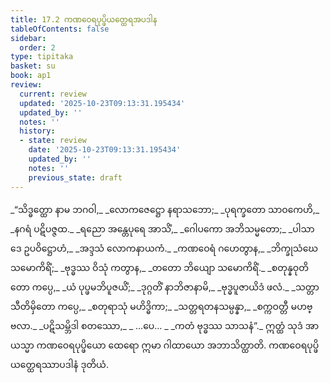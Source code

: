 ```yaml
---
title: 17.2 ကဏဝေရပုပ္ဖိယတ္ထေရအပဒါန
tableOfContents: false
sidebar:
  order: 2
type: tipitaka
basket: su
book: ap1
review:
  current: review
  updated: '2025-10-23T09:13:31.195434'
  updated_by: ''
  notes: ''
  history:
  - state: review
    date: '2025-10-23T09:13:31.195434'
    updated_by: ''
    notes: ''
    previous_state: draft
---
```



<ReviewStatus review={frontmatter.review} showDetails={true} />

<HypothesisAnnotation frontmatter={frontmatter} />

<DynamicBreadcrumb />

<Division number="7" book="ap1" e="ch" v="20" p="201">

<Paragraph number="2441" type="verses" book="ap1">
_“သိဒ္ဓတ္ထော နာမ ဘဂဝါ,_  
_လောကဇေဋ္ဌော နရာသဘော;_  
_ပုရက္ခတော သာဝကေဟိ,_  
_နဂရံ ပဋိပဇ္ဇထ._  

</Paragraph>

</Division>
<Division number="8" book="ap1" e="ch" v="20" p="201">

<Paragraph number="2442" type="verses" book="ap1">
_ရညော အန္တေပုရေ အာသိံ,_  
_ဂေါပကော အဘိသမ္မတော;_  
_ပါသာဒေ ဥပဝိဋ္ဌောဟံ,_  
_အဒ္ဒသံ လောကနာယကံ._  

</Paragraph>

</Division>
<Division number="9" book="ap1" e="ch" v="20" p="201">

<Paragraph number="2443" type="verses" book="ap1">
_ကဏဝေရံ ဂဟေတွာန,_  
_ဘိက္ခုသံဃေ သမောကိရိံ;_  
_ဗုဒ္ဓဿ ဝိသုံ ကတွာန,_  
_တတော ဘိယျော သမောကိရိံ._  

</Paragraph>

</Division>
<Division number="10" book="ap1" e="ch" v="20" p="202">

<Paragraph number="2444" type="verses" book="ap1">
_စတုန္နဝုတိတော ကပ္ပေ,_  
_ယံ ပုပ္ဖမဘိပူဇယိံ;_  
_ဒုဂ္ဂတိံ နာဘိဇာနာမိ,_  
_ဗုဒ္ဓပူဇာယိဒံ ဖလံ._  

</Paragraph>

</Division>
<Division number="11" book="ap1" e="ch" v="20" p="202">

<Paragraph number="2445" type="verses" book="ap1">
_သတ္တာသီတိမှိတော ကပ္ပေ,_  
_စတုရာသုံ မဟိဒ္ဓိကာ;_  
_သတ္တရတနသမ္ပန္နာ,_  
_စက္ကဝတ္တီ မဟဗ္ဗလာ._  

</Paragraph>

</Division>
<Division number="12" book="ap1" e="ch" v="20" p="202">

<Paragraph number="2446" type="verses" book="ap1">
_ပဋိသမ္ဘိဒါ စတဿော,_  
_ …ပေ… _  
_ကတံ ဗုဒ္ဓဿ သာသနံ”._  

</Paragraph>

<Paragraph number="2447" book="ap1">
ဣတ္ထံ သုဒံ အာယသ္မာ ကဏဝေရပုပ္ဖိယော ထေရော ဣမာ ဂါထာယော အဘာသိတ္ထာတိ.

</Paragraph>
</Division>

<Paragraph number="2448" type="center" book="ap1">
ကဏဝေရပုပ္ဖိယတ္ထေရဿာပဒါနံ ဒုတိယံ.
</Paragraph>